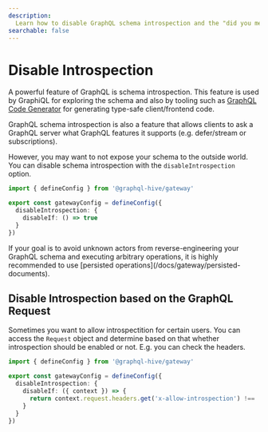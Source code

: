 ```yaml
---
description:
  Learn how to disable GraphQL schema introspection and the "did you mean x" suggestion feature.
searchable: false
---
```



# Disable Introspection

A powerful feature of GraphQL is schema introspection. This feature is used by GraphiQL for
exploring the schema and also by tooling such as
[GraphQL Code Generator](https://the-guild.dev/graphql/codegen) for generating type-safe
client/frontend code.

GraphQL schema introspection is also a feature that allows clients to ask a GraphQL server what
GraphQL features it supports (e.g. defer/stream or subscriptions).

However, you may want to not expose your schema to the outside world. You can disable schema
introspection with the `disableIntrospection` option.

```ts filename="gateway.config.ts"
import { defineConfig } from '@graphql-hive/gateway'

export const gatewayConfig = defineConfig({
  disableIntrospection: {
    disableIf: () => true
  }
})
```

<Callout>
  If your goal is to avoid unknown actors from reverse-engineering your GraphQL schema and executing
  arbitrary operations, it is highly recommended to use [persisted
  operations](/docs/gateway/persisted-documents).
</Callout>

## Disable Introspection based on the GraphQL Request

Sometimes you want to allow introspectition for certain users. You can access the `Request` object
and determine based on that whether introspection should be enabled or not. E.g. you can check the
headers.

```ts filename="gateway.config.ts" {6}
import { defineConfig } from '@graphql-hive/gateway'

export const gatewayConfig = defineConfig({
  disableIntrospection: {
    disableIf: ({ context }) => {
      return context.request.headers.get('x-allow-introspection') !== 'secret-access-key'
    }
  }
})
```
